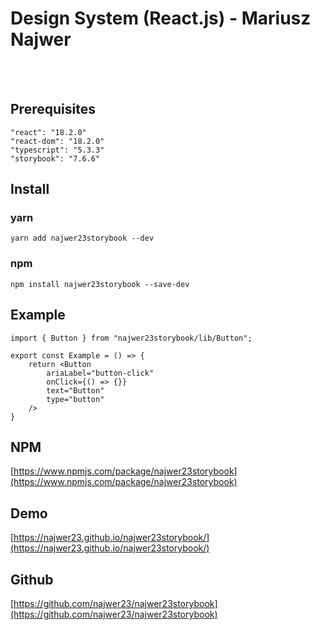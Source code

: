 
<Meta title="Getting Started" />

# Design System (React.js) - Mariusz Najwer
<br />
<br />

## Prerequisites
```
"react": "18.2.0"
"react-dom": "18.2.0"
"typescript": "5.3.3"
"storybook": "7.6.6"
```

## Install

### yarn
```
yarn add najwer23storybook --dev
```

### npm
```
npm install najwer23storybook --save-dev
```

## Example
```
import { Button } from "najwer23storybook/lib/Button";

export const Example = () => {
	return <Button
		ariaLabel="button-click"
		onClick={() => {}}
		text="Button"
		type="button"
	/>
}
```

## NPM
[https://www.npmjs.com/package/najwer23storybook](https://www.npmjs.com/package/najwer23storybook)

## Demo
[https://najwer23.github.io/najwer23storybook/](https://najwer23.github.io/najwer23storybook/)

## Github
[https://github.com/najwer23/najwer23storybook](https://github.com/najwer23/najwer23storybook)


